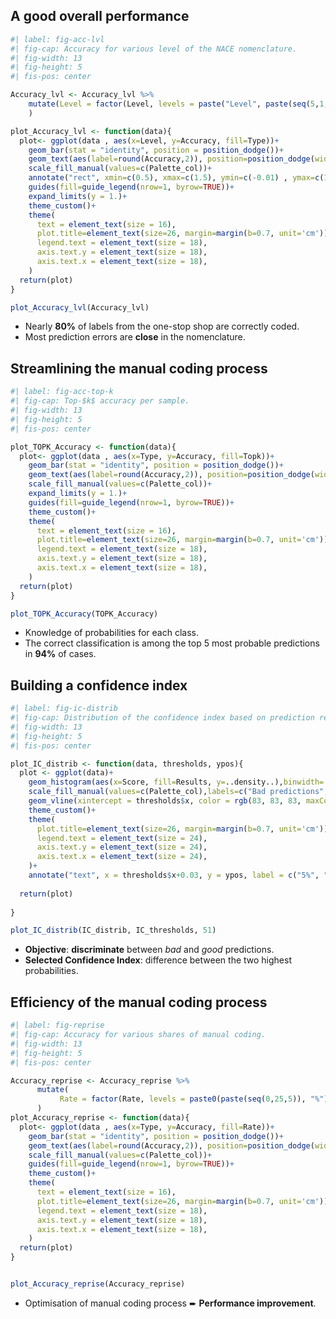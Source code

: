 

## A good overall performance


```r
#| label: fig-acc-lvl
#| fig-cap: Accuracy for various level of the NACE nomenclature.
#| fig-width: 13
#| fig-height: 5
#| fis-pos: center

Accuracy_lvl <- Accuracy_lvl %>%
    mutate(Level = factor(Level, levels = paste("Level", paste(seq(5,1,-1))))
    )

plot_Accuracy_lvl <- function(data){
  plot<- ggplot(data , aes(x=Level, y=Accuracy, fill=Type))+
    geom_bar(stat = "identity", position = position_dodge())+
    geom_text(aes(label=round(Accuracy,2)), position=position_dodge(width=0.9), vjust=-0.25, size = 6)+
    scale_fill_manual(values=c(Palette_col))+
    annotate("rect", xmin=c(0.5), xmax=c(1.5), ymin=c(-0.01) , ymax=c(1), color="#EE0220", fill=NA, size=1.5)+
    guides(fill=guide_legend(nrow=1, byrow=TRUE))+
    expand_limits(y = 1.)+
    theme_custom()+
    theme(
      text = element_text(size = 16),
      plot.title=element_text(size=26, margin=margin(b=0.7, unit='cm')),
      legend.text = element_text(size = 18),
      axis.text.y = element_text(size = 18),
      axis.text.x = element_text(size = 18),
    )
  return(plot)
}

plot_Accuracy_lvl(Accuracy_lvl)

```


- Nearly [**80%**]{.orange} of labels from the one-stop shop are correctly coded.
- Most prediction errors are [**close**]{.orange} in the nomenclature.

## Streamlining the manual coding process


```r
#| label: fig-acc-top-k
#| fig-cap: Top-$k$ accuracy per sample.
#| fig-width: 13
#| fig-height: 5
#| fis-pos: center

plot_TOPK_Accuracy <- function(data){
  plot<- ggplot(data , aes(x=Type, y=Accuracy, fill=Topk))+
    geom_bar(stat = "identity", position = position_dodge())+
    geom_text(aes(label=round(Accuracy,2)), position=position_dodge(width=0.9), vjust=-0.25, size = 6)+
    scale_fill_manual(values=c(Palette_col))+
    expand_limits(y = 1.)+
    guides(fill=guide_legend(nrow=1, byrow=TRUE))+
    theme_custom()+
    theme(
      text = element_text(size = 16),
      plot.title=element_text(size=26, margin=margin(b=0.7, unit='cm')),
      legend.text = element_text(size = 18),
      axis.text.y = element_text(size = 18),
      axis.text.x = element_text(size = 18),
    )
  return(plot)
}

plot_TOPK_Accuracy(TOPK_Accuracy)

```

- Knowledge of probabilities for each class.
- The correct classification is among the top 5 most probable predictions in [**94%**]{.orange} of cases.



## Building a confidence index {.scrollable}


```r
#| label: fig-ic-distrib
#| fig-cap: Distribution of the confidence index based on prediction results.
#| fig-width: 13
#| fig-height: 5
#| fis-pos: center

plot_IC_distrib <- function(data, thresholds, ypos){
  plot <- ggplot(data)+
    geom_histogram(aes(x=Score, fill=Results, y=..density..),binwidth=.01, alpha=.5, position="identity") +
    scale_fill_manual(values=c(Palette_col),labels=c("Bad predictions", "Good predictions"))+
    geom_vline(xintercept = thresholds$x, color = rgb(83, 83, 83, maxColorValue = 255))+
    theme_custom()+
    theme(
      plot.title=element_text(size=26, margin=margin(b=0.7, unit='cm')),
      legend.text = element_text(size = 24),
      axis.text.y = element_text(size = 24),
      axis.text.x = element_text(size = 24),
    )+
    annotate("text", x = thresholds$x+0.03, y = ypos, label = c("5%", "10%", "15%", "20%", "25%"), size = 7)
  
  return(plot)
  
}

plot_IC_distrib(IC_distrib, IC_thresholds, 51)


```

- [**Objective**]{.orange}: [**discriminate**]{.blue2} between *bad* and *good* predictions.
- [**Selected Confidence Index**]{.orange}: difference between the two highest probabilities.


## Efficiency of the manual coding process


```r
#| label: fig-reprise
#| fig-cap: Accuracy for various shares of manual coding.
#| fig-width: 13
#| fig-height: 5
#| fis-pos: center

Accuracy_reprise <- Accuracy_reprise %>%
      mutate(
           Rate = factor(Rate, levels = paste0(paste(seq(0,25,5)), "%"))
      )
plot_Accuracy_reprise <- function(data){
  plot<- ggplot(data , aes(x=Type, y=Accuracy, fill=Rate))+
    geom_bar(stat = "identity", position = position_dodge())+
    geom_text(aes(label=round(Accuracy,2)), position=position_dodge(width=0.9), vjust=-0.25, size= 5)+
    scale_fill_manual(values=c(Palette_col))+
    guides(fill=guide_legend(nrow=1, byrow=TRUE))+
    theme_custom()+
    theme(
      text = element_text(size = 16),
      plot.title=element_text(size=26, margin=margin(b=0.7, unit='cm')),
      legend.text = element_text(size = 18),
      axis.text.y = element_text(size = 18),
      axis.text.x = element_text(size = 18),
    )
  return(plot)
}


plot_Accuracy_reprise(Accuracy_reprise)


```

- Optimisation of manual coding process ➨ [**Performance improvement**]{.orange}.


<!-- 

ANNEXE
## Une performance hétérogène en fonction des classes

```r
# F1_distrib_by_cat <- F1_distrib_by_cat %>%
#      mutate(
#           Group = factor(Group, levels = c("Catégories représentant 50% des données",
#                                            "Catégories représentant 25% des données",
#                                            "Catégories représentant 20% des données",
#                                            "Catégories représentant 5% des données"
#                                            
#           ))
#           )

#plot_F1_distrib_by_cat <- function(data){
#  ggplot(data) + 
#    ggtitle("Distribution du F1-score en fonction de la fréquence des classes")+
#    geom_histogram(aes(x=value, fill=Group),binwidth=.05, position="identity") +
#    facet_wrap(. ~ Group,ncol = 1, strip.position="left") +
#    theme_custom()+
#    xlim(c(0,1))+
#    scale_fill_manual(values = Palette_col)+
#    theme(strip.placement = "outside",
#          strip.text.y = element_blank(),
#          text = element_text(size = 16),
#          plot.title=element_text(size=26, margin=margin(b=0.7, unit='cm')),
#          legend.text = element_text(size = 22),
#          axis.text.y = element_text(size = 18),
#          axis.text.x = element_text(size = 18),
#          panel.spacing = unit(1, "lines")
#    )+
#    guides(fill=guide_legend(nrow=2, byrow=TRUE))
  
#}



#plot_F1_distrib_by_cat(F1_distrib_by_cat)


```

- [**Performance mitigée**]{.orange} sur plusieurs classes peu fréquentes. -->
